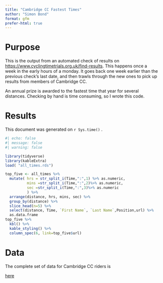 ```yaml
---
title: "Cambridge CC Fastest Times"
author: "Simon Bond"
format: gfm
prefer-html: true
---
```


# Purpose

This is the output from an automated check of results on <https://www.cyclingtimetrials.org.uk/find-results>. This happens once a week in the early hours of a monday.  It goes back one week earlier than the previous check's last date, and then trawls through the new ones to pick up results from members of Cambridge CC. 

An annual prize is awarded to the fastest time that year for several distances. Checking by hand is time consuming, so I wrote this code. 

# Results

This document was generated on `r Sys.time()` .

```r
#| echo: false
#| message: false
#| warning: false

library(tidyverse)
library(kableExtra)
load( "all_times.rds")

top_five <- all_times %>% 
  mutate( hrs = str_split_i(Time,":",1) %>% as.numeric,
          mins =str_split_i(Time,":",2)%>% as.numeric,
          sec =str_split_i(Time,":",3)%>% as.numeric
          ) %>% 
  arrange(distance, hrs, mins, sec) %>% 
  group_by(distance) %>% 
  slice_head(n=5) %>% 
  select(distance, Time, `First Name`, `Last Name`,Position,url) %>% 
  as.data.frame 
top_five %>% 
  kbl() %>% 
  kable_styling() %>% 
  column_spec(6, link=top_five$url)


```

# Data

The complete set of data for Cambridge CC riders is 
```{=html}
<a href="all_results.csv" download="all_results.csv"> here </a>
```